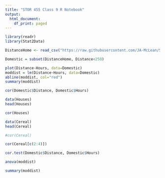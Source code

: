 ```yaml
---
title: "STOR 455 Class 9 R Notebook"
output:
  html_document:
    df_print: paged
---
```


```r
library(readr)
library(Stat2Data)

DistanceHome <- read_csv("https://raw.githubusercontent.com/JA-McLean/STOR455/master/data/DistanceHome.csv")

Domestic = subset(DistanceHome, Distance<250)
```

```r
plot(Distance~Hours, data=Domestic)
moddist = lm(Distance~Hours, data=Domestic)
abline(moddist, col="red")
summary(moddist)
```

```r
cor(Domestic$Distance, Domestic$Hours)
```

```r
data(Houses)
head(Houses)

cor(Houses)
```

```r
data(Cereal)
head(Cereal)

#cor(Cereal)

cor(Cereal[c(2:4)])
```

```r
cor.test(Domestic$Distance, Domestic$Hours)
```

```r
anova(moddist)
```

```r
summary(moddist)
```
